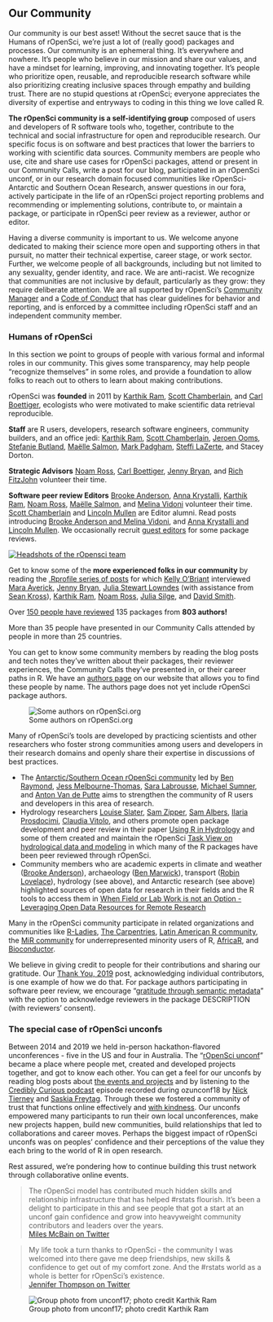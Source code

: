 ## Our Community {#community}


Our community is our best asset! Without the secret sauce that is the Humans of rOpenSci, we’re just a lot of (really good) packages and processes. Our community is an ephemeral thing. It’s everywhere and nowhere. It’s people who believe in our mission and share our values, and have a mindset for learning, improving, and innovating together. It's people who prioritize open, reusable, and reproducible research software while also prioritizing creating inclusive spaces through empathy and building trust. There are no stupid questions at rOpenSci; everyone appreciates the diversity of expertise and entryways to coding in this thing we love called R.

**The rOpenSci community is a self-identifying group** composed of users and developers of R software tools who, together, contribute to the technical and social infrastructure for open and reproducible research. Our specific focus is on software and best practices that lower the barriers to working with scientific data sources. Community members are people who use, cite and share use cases for rOpenSci packages, attend or present in our Community Calls, write a post for our blog, participated in an rOpenSci unconf, or in our research domain focused communities like rOpenSci-Antarctic and Southern Ocean Research, answer questions in our fora, actively participate in the life of an rOpenSci project reporting problems and recommending or implementing solutions, contribute to, or maintain a package, or participate in rOpenSci peer review as a reviewer, author or editor.

Having a diverse community is important to us. We welcome anyone dedicated to making their science more open and supporting others in that pursuit, no matter their technical expertise, career stage, or work sector. Further, we welcome people of all backgrounds, including but not limited to any sexuality, gender identity, and race. We are anti-racist. We recognize that communities are not inclusive by default, particularly as they grow: they require deliberate attention. We are all supported by rOpenSci’s [Community Manager](https://ropensci.org/author/stefanie-butland/) and a [Code of Conduct](#conduct) that has clear guidelines for behavior and reporting, and is enforced by a committee including rOpenSci staff and an independent community member.


### Humans of rOpenSci {#humans}

In this section we point to groups of people with various formal and informal roles in our community. This gives some transparency, may help people “recognize themselves” in some roles, and provide a foundation to allow folks to reach out to others to learn about making contributions.

rOpenSci was **founded** in 2011 by [Karthik Ram](https://ropensci.org/author/karthik-ram/), [Scott Chamberlain](https://ropensci.org/author/scott-chamberlain/), and [Carl Boettiger](https://ropensci.org/author/carl-boettiger/), ecologists who were motivated to make scientific data retrieval reproducible.

**Staff** are R users, developers, research software engineers, community builders, and an office jedi: [Karthik Ram](https://ropensci.org/author/karthik-ram/), [Scott Chamberlain](https://ropensci.org/author/scott-chamberlain/), [Jeroen Ooms](https://ropensci.org/author/jeroen-ooms/), [Stefanie Butland](https://ropensci.org/author/stefanie-butland/), [Maëlle Salmon](https://ropensci.org/author/ma%C3%ABlle-salmon/), [Mark Padgham](https://ropensci.org/author/mark-padgham/), [Steffi LaZerte](https://ropensci.org/author/steffi-lazerte/), and Stacey Dorton.

**Strategic Advisors** [Noam Ross](https://ropensci.org/author/noam-ross/), [Carl Boettiger](https://ropensci.org/author/carl-boettiger/), [Jenny Bryan](https://ropensci.org/author/jenny-bryan/), and [Rich FitzJohn](https://ropensci.org/author/rich-fitzjohn/) volunteer their time.

**Software peer review Editors** [Brooke Anderson](https://ropensci.org/author/brooke-anderson/), [Anna Krystalli](https://ropensci.org/author/anna-krystalli/), [Karthik Ram](https://ropensci.org/author/karthik-ram/), [Noam Ross](https://ropensci.org/author/noam-ross/), [Maëlle Salmon](https://ropensci.org/author/ma%C3%ABlle-salmon/), and [Melina Vidoni](https://ropensci.org/author/melina-vidoni/) volunteer their time. [Scott Chamberlain](https://ropensci.org/author/scott-chamberlain/) and [Lincoln Mullen](https://ropensci.org/author/lincoln-mullen/) are Editor alumni. Read posts introducing [Brooke Anderson and Melina Vidoni](https://ropensci.org/blog/2019/01/31/more_editors/), and [Anna Krystalli and Lincoln Mullen](https://ropensci.org/blog/2018/06/22/new_editors/). We occasionally recruit [guest editors](https://devguide.ropensci.org/softwarereviewintro.html#editors-and-reviewers) for some package reviews.

[![Headshots of the rOpensci team](images/team-all.png "Headshots of the rOpensci team")](https://ropensci.org/about/)

Get to know some of the **more experienced folks in our community** by reading the [.Rprofile series of posts](https://ropensci.org/tags/rprofile/) for which [Kelly O’Briant](https://ropensci.org/author/kelly-obriant/) interviewed [Mara Averick](https://ropensci.org/blog/2017/11/10/rprofile-mara-averick/), [Jenny Bryan](https://ropensci.org/blog/2017/12/08/rprofile-jenny-bryan/), [Julia Stewart Lowndes](https://ropensci.org/blog/2018/02/09/rprofile-julia-stewart-lowndes/) (with assistance from [Sean Kross](https://ropensci.org/author/sean-kross/)), [Karthik Ram](https://ropensci.org/blog/2018/01/12/rprofile-karthik-ram/), [Noam Ross](https://ropensci.org/blog/2018/04/13/rprofile-noam-ross/), [Julia Silge](https://ropensci.org/blog/2018/06/08/rprofile-julia-silge/), and [David Smith](https://ropensci.org/blog/2017/10/13/rprofile-david-smith/).

Over [150 people have reviewed](https://devguide.ropensci.org/softwarereviewintro.html#editors-and-reviewers) 135 packages from **803 authors!**

More than 35 people have presented in our Community Calls attended by people in more than 25 countries. 

You can get to know some community members by reading the blog posts and tech notes they’ve written about their packages, their reviewer experiences, the Community Calls they’ve presented in, or their career paths in R. We have an [authors page](https://ropensci.org/author/) on our website that allows you to find these people by name. The authors page does not yet include rOpenSci package authors.

![Some authors on rOpenSci.org](images/authors_2020-10.png "Some authors on rOpenSci.org")

Many of rOpenSci’s tools are developed by practicing scientists and other researchers who foster strong communities among users and developers in their research domains and openly share their expertise in discussions of best practices. 

*   The [Antarctic/Southern Ocean rOpenSci community](https://ropensci.org/blog/2018/11/13/antarctic/) led by [Ben Raymond](https://ropensci.org/author/ben-raymond/), [Jess Melbourne-Thomas](https://en.wikipedia.org/wiki/Jessica_Melbourne-Thomas), [Sara Labrousse](https://web.whoi.edu/jenouvrier/people/sara-labrousse-2017-present/), [Michael Sumner](https://ropensci.org/author/michael-sumner/), and [Anton Van de Putte](https://ropensci.org/author/anton-van-de-putte/) aims to strengthen the community of R users and developers in this area of research.
*   Hydrology researchers [Louise Slater](https://ropensci.org/author/louise-slater/), [Sam Zipper](https://ropensci.org/author/sam-zipper/), [Sam Albers](https://ropensci.org/author/sam-albers/), [Ilaria Prosdocimi](https://ropensci.org/author/ilaria-prosdocimi/), [Claudia Vitolo](https://ropensci.org/author/claudia-vitolo/), and others promote open package development and peer review in their paper [Using R in Hydrology](https://doi.org/10.5194/hess-23-2939-2019) and some of them created and maintain the rOpenSci [Task View on hydrological data and modeling](https://github.com/ropensci/Hydrology/blob/master/README.md) in which many of the R packages have been peer reviewed through rOpenSci. 
*   Community members who are academic experts in climate and weather ([Brooke Anderson](https://ropensci.org/author/brooke-anderson/)), archaeology ([Ben Marwick](https://ropensci.org/author/ben-marwick/)), transport ([Robin Lovelace](https://ropensci.org/author/robin-lovelace/)), hydrology (see above), and Antarctic research (see above) highlighted sources of open data for research in their fields and the R tools to access them in [When Field or Lab Work is not an Option - Leveraging Open Data Resources for Remote Research](https://ropensci.org/blog/2020/05/19/covid-19-open-data/)

Many in the rOpenSci community participate in related organizations and communities like [R-Ladies](https://rladies.org/), [The Carpentries](https://carpentries.org/), [Latin American R community](https://www.r-consortium.org/blog/2020/07/07/latin-american-communities-and-organizations-at-user2020), the [MiR community](https://medium.com/@doritolay/introducing-mir-a-community-for-underrepresented-users-of-r-7560def7d861) for underrepresented minority users of R, [AfricaR](https://africa-r.org/), and [Bioconductor](https://www.bioconductor.org/).

We believe in giving credit to people for their contributions and sharing our gratitude. Our [Thank You, 2019](https://ropensci.org/blog/2019/12/23/thankyou/) post, acknowledging individual contributors, is one example of how we do that. For package authors participating in software peer review, we encourage “[gratitude through semantic metadata](https://ropensci.org/blog/2018/03/16/thanking-reviewers-in-metadata/)” with the option to acknowledge reviewers in the package DESCRIPTION (with reviewers’ consent).  

<!--
Try [https://allcontributors.org/](https://allcontributors.org/) used by [Stats Peer Review book: Contributors](https://ropenscilabs.github.io/statistical-software-peer-review/index.html#contributors), recommended by Mark Padgham. “Recognize All Contributors. Including those that don't push code”. 
-->



### The special case of rOpenSci unconfs {#unconfs}

Between 2014 and 2019 we held in-person hackathon-flavored unconferences - five in the US and four in Australia. The “[rOpenSci unconf](https://ropensci.org/blog/2017/06/02/unconf2017/)” became a place where people met, created and developed projects together, and got to know each other. You can get a feel for our unconfs by reading blog posts about [the events and projects](https://ropensci.org/tags/unconf/) and by listening to the [Credibly Curious podcast](https://soundcloud.com/crediblycurious/episode-6-oz-unconf) episode recorded during ozunconf18 by [Nick Tierney](https://ropensci.org/author/nicholas-tierney/) and [Saskia Freytag](https://twitter.com/trashystats). Through these we fostered a community of trust that functions online effectively and [with kindness](https://blogs.scientificamerican.com/observations/open-software-means-kinder-science/). Our unconfs empowered many participants to run their own local unconferences, make new projects happen, build new communities, build relationships that led to collaborations and career moves. Perhaps the biggest impact of rOpenSci unconfs was on peoples’ confidence and their perceptions of the value they each bring to the world of R in open research.

Rest assured, we’re pondering how to continue building this trust network through collaborative online events.

> The rOpenSci model has contributed much hidden skills and relationship infrastructure that has helped #rstats flourish. It's been a delight to participate in this and see people that got a start at an unconf gain confidence and grow into heavyweight community contributors and leaders over the years.
> <br>
> [Miles McBain on Twitter](https://twitter.com/MilesMcBain/status/1232458838307065858)

> My life took a turn thanks to rOpenSci - the community I was welcomed into there gave me deep friendships, new skills & confidence to get out of my comfort zone. And the #rstats world as a whole is better for rOpenSci’s existence.
> <br>
> [Jennifer Thompson on Twitter](https://twitter.com/jent103/status/1232460524031545344)

![Group photo from unconf17; photo credit Karthik Ram](images/unconf17_wide.jpg "Group photo from unconf17; photo credit Karthik Ram")
